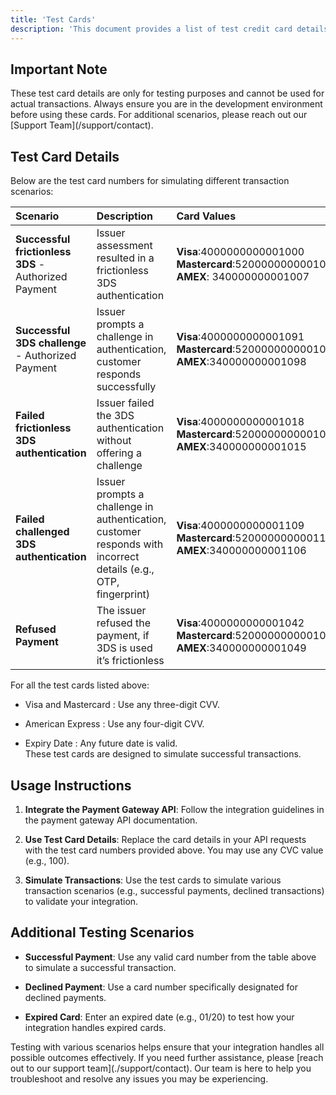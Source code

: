 ```yaml
---
title: 'Test Cards'
description: 'This document provides a list of test credit card details that merchants can use to simulate transactions while integrating with the payment gateway API. These test cards help ensure that your payment processing system functions correctly without real transactions.'
---
```


## **Important Note**

<Warning>
  These test card details are only for testing purposes and cannot be used for actual transactions. Always ensure you are in the development environment before using these cards.
  For additional scenarios, please reach out our [Support Team](/support/contact).
</Warning>

## **Test Card Details**

Below are the test card numbers for simulating different transaction scenarios:

| Scenario                                             | Description                                                                                                     | Card Values                                                                                                                      |
| :--------------------------------------------------- | :-------------------------------------------------------------------------------------------------------------- | :------------------------------------------------------------------------------------------------------------------------------- |
| **Successful frictionless 3DS** - Authorized Payment | Issuer assessment resulted in a frictionless 3DS authentication                                                 | **Visa**:4000000000001000 <br />**Mastercard**:5200000000001005  <br />**AMEX**: 340000000001007 |
| **Successful 3DS challenge** - Authorized Payment    | Issuer prompts a challenge in authentication, customer responds successfully                                    | **Visa**:4000000000001091<br />**Mastercard**:5200000000001096<br />**AMEX**:340000000001098       |
| **Failed frictionless 3DS authentication**           | Issuer failed the 3DS authentication without offering a challenge                                               | **Visa**:4000000000001018<br />**Mastercard**:5200000000001013<br />**AMEX**:340000000001015       |
| **Failed challenged 3DS authentication**             | Issuer prompts a challenge in authentication, customer responds with incorrect details (e.g., OTP, fingerprint) | **Visa**:4000000000001109<br />**Mastercard**:5200000000001104<br />**AMEX**:340000000001106      |
| **Refused Payment**                                  | The issuer refused the payment, if 3DS is used it’s frictionless                                                | **Visa**:4000000000001042<br />**Mastercard**:5200000000001047<br />**AMEX**:340000000001049    |

<Note>
  For all the test cards listed above:

  * Visa and Mastercard : Use any three-digit CVV.

  * American Express : Use any four-digit CVV.

  * Expiry Date : Any future date is valid.\
    These test cards are designed to simulate successful transactions.
</Note>

## **Usage Instructions**

1. **Integrate the Payment Gateway API**: Follow the integration guidelines in the payment gateway API documentation.

2. **Use Test Card Details**: Replace the card details in your API requests with the test card numbers provided above. You may use any CVC value (e.g., 100).

3. **Simulate Transactions**: Use the test cards to simulate various transaction scenarios (e.g., successful payments, declined transactions) to validate your integration.

## **Additional Testing Scenarios**

* **Successful Payment**: Use any valid card number from the table above to simulate a successful transaction.

* **Declined Payment**: Use a card number specifically designated for declined payments.

* **Expired Card**: Enter an expired date (e.g., 01/20) to test how your integration handles expired cards.

<Tip>
  Testing with various scenarios helps ensure that your integration handles all possible outcomes effectively.
</Tip>

<Card title="Need Assistance?" icon="life-ring" href="/support/contact">
  If you need further assistance, please [reach out to our support team](./support/contact). Our team is here to help you troubleshoot and resolve any issues you may be experiencing.
</Card>